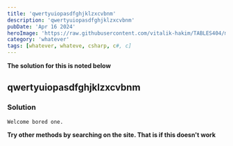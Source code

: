 ```yaml
---
title: 'qwertyuiopasdfghjklzxcvbnm'
description: 'qwertyuiopasdfghjklzxcvbnm'
pubDate: 'Apr 16 2024'
heroImage: 'https://raw.githubusercontent.com/vitalik-hakim/TABLES404/main/error_b/misc.png'
category: 'whatever'
tags: [whatever, whateve, csharp, c#, c]
---
```


**The solution for this is noted below**

## qwertyuiopasdfghjklzxcvbnm

### Solution

```whatever
Welcome bored one.
```

**Try other methods by searching on the site. That is if this doesn't work**
